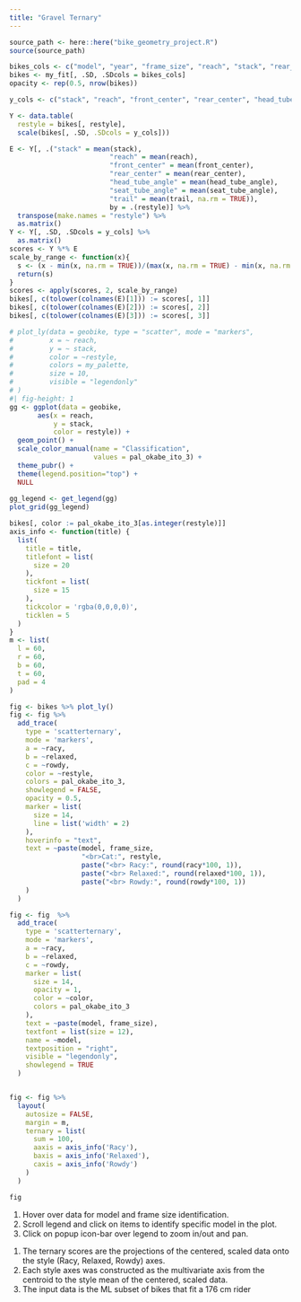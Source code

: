 ```yaml
---
title: "Gravel Ternary"
---
```


```r
source_path <- here::here("bike_geometry_project.R")
source(source_path)

```

```r
bikes_cols <- c("model", "year", "frame_size", "reach", "stack", "rear_center", "front_center", "head_tube_angle", "seat_tube_angle", "bottom_bracket_drop", "trail", "front_wheelbase", "stack_reach", "sta_hta", "restyle", "model_size")
bikes <- my_fit[, .SD, .SDcols = bikes_cols]
opacity <- rep(0.5, nrow(bikes))
```

```r
y_cols <- c("stack", "reach", "front_center", "rear_center", "head_tube_angle", "seat_tube_angle", "trail")

Y <- data.table(
  restyle = bikes[, restyle],
  scale(bikes[, .SD, .SDcols = y_cols]))

E <- Y[, .("stack" = mean(stack),
                         "reach" = mean(reach),
                         "front_center" = mean(front_center),
                         "rear_center" = mean(rear_center),
                         "head_tube_angle" = mean(head_tube_angle),
                         "seat_tube_angle" = mean(seat_tube_angle),
                         "trail" = mean(trail, na.rm = TRUE)),
                         by = .(restyle)] %>%
  transpose(make.names = "restyle") %>%
  as.matrix()
Y <- Y[, .SD, .SDcols = y_cols] %>%
  as.matrix()
scores <- Y %*% E
scale_by_range <- function(x){
  s <- (x - min(x, na.rm = TRUE))/(max(x, na.rm = TRUE) - min(x, na.rm = TRUE))
  return(s)
}
scores <- apply(scores, 2, scale_by_range)
bikes[, c(tolower(colnames(E)[1])) := scores[, 1]]
bikes[, c(tolower(colnames(E)[2])) := scores[, 2]]
bikes[, c(tolower(colnames(E)[3])) := scores[, 3]]

```

```r
# plot_ly(data = geobike, type = "scatter", mode = "markers",
#         x = ~ reach,
#         y = ~ stack,
#         color = ~restyle,
#         colors = my_palette,
#         size = 10,
#         visible = "legendonly"
# )
#| fig-height: 1
gg <- ggplot(data = geobike,
       aes(x = reach,
           y = stack,
           color = restyle)) +
  geom_point() +
  scale_color_manual(name = "Classification",
                     values = pal_okabe_ito_3) +
  theme_pubr() +
  theme(legend.position="top") +
  NULL
  
gg_legend <- get_legend(gg)
plot_grid(gg_legend)

```

```r

bikes[, color := pal_okabe_ito_3[as.integer(restyle)]]
axis_info <- function(title) {
  list(
    title = title,
    titlefont = list(
      size = 20
    ),
    tickfont = list(
      size = 15
    ),
    tickcolor = 'rgba(0,0,0,0)',
    ticklen = 5
  )
}
m <- list(
  l = 60,
  r = 60,
  b = 60,
  t = 60,
  pad = 4
)

fig <- bikes %>% plot_ly()
fig <- fig %>%
  add_trace(
    type = 'scatterternary',
    mode = 'markers',
    a = ~racy,
    b = ~relaxed,
    c = ~rowdy,
    color = ~restyle,
    colors = pal_okabe_ito_3,
    showlegend = FALSE,
    opacity = 0.5,
    marker = list( 
      size = 14,
      line = list('width' = 2)
    ),
    hoverinfo = "text",
    text = ~paste(model, frame_size,
                  "<br>Cat:", restyle,
                  paste("<br> Racy:", round(racy*100, 1)),
                  paste("<br> Relaxed:", round(relaxed*100, 1)),
                  paste("<br> Rowdy:", round(rowdy*100, 1))
    )
  )

fig <- fig  %>%
  add_trace(
    type = 'scatterternary',
    mode = 'markers',
    a = ~racy,
    b = ~relaxed,
    c = ~rowdy,
    marker = list( 
      size = 14,
      opacity = 1,
      color = ~color,
      colors = pal_okabe_ito_3
    ),
    text = ~paste(model, frame_size),
    textfont = list(size = 12),
    name = ~model,
    textposition = "right",
    visible = "legendonly",
    showlegend = TRUE
  )


fig <- fig %>%
  layout(
    autosize = FALSE,
    margin = m,
    ternary = list(
      sum = 100,
      aaxis = axis_info('Racy'),
      baxis = axis_info('Relaxed'),
      caxis = axis_info('Rowdy')
    )
  )

fig
```

::: {.callout-tip}
1. Hover over data for model and frame size identification.
2. Scroll legend and click on items to identify specific model in the plot.
3. Click on popup icon-bar over legend to zoom in/out and pan.
:::

::: {.callout-note}
1. The ternary scores are the projections of the centered, scaled data onto the style (Racy, Relaxed, Rowdy) axes.
2. Each style axes was constructed as the multivariate axis from the centroid to the style mean of the centered, scaled data.
3. The input data is the ML subset of bikes that fit a 176 cm rider
:::

